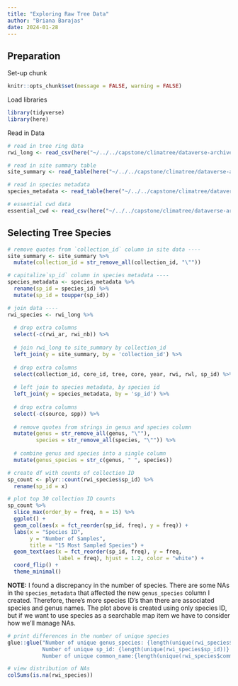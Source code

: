 ```yaml
---
title: "Exploring Raw Tree Data"
author: "Briana Barajas"
date: 2024-01-28
---
```


## Preparation

Set-up chunk

```r
knitr::opts_chunk$set(message = FALSE, warning = FALSE)
```

Load libraries

```r
library(tidyverse)
library(here)
```

Read in Data

```r
# read in tree ring data
rwi_long <- read_csv(here("~/../../capstone/climatree/dataverse-archive/rwi_long.csv"))

# read in site summary table
site_summary <- read_table(here("~/../../capstone/climatree/dataverse-archive/site_summary.tab"))

# read in species metadata
species_metadata <- read_table(here("~/../../capstone/climatree/dataverse-archive/species_metadata.tab"))

# essential cwd data
essential_cwd <- read_csv(here("~/../../capstone/climatree/dataverse-archive/essentialcwd_data.csv"))

```

## Selecting Tree Species

```r

# remove quotes from `collection_id` column in site data ----
site_summary <- site_summary %>% 
  mutate(collection_id = str_remove_all(collection_id, "\""))

# capitalize`sp_id` column in species metadata ----
species_metadata <- species_metadata %>% 
  rename(sp_id = species_id) %>% 
  mutate(sp_id = toupper(sp_id))

# join data ----
rwi_species <- rwi_long %>%
  
  # drop extra columns
  select(-c(rwi_ar, rwi_nb)) %>% 
  
  # join rwi_long to site_summary by collection_id
  left_join(y = site_summary, by = 'collection_id') %>% 
  
  # drop extra columns
  select(collection_id, core_id, tree, core, year, rwi, rwl, sp_id) %>%
  
  # left join to species metadata, by species id
  left_join(y = species_metadata, by = 'sp_id') %>% 
  
  # drop extra columns
  select(-c(source, spp)) %>% 
  
  # remove quotes from strings in genus and species column
  mutate(genus = str_remove_all(genus, "\""),
         species = str_remove_all(species, "\"")) %>% 
  
  # combine genus and species into a single column
  mutate(genus_species = str_c(genus, " ", species))

```

```r
# create df with counts of collection ID
sp_count <- plyr::count(rwi_species$sp_id) %>% 
  rename(sp_id = x)

# plot top 30 collection ID counts
sp_count %>% 
  slice_max(order_by = freq, n = 15) %>% 
  ggplot() +
  geom_col(aes(x = fct_reorder(sp_id, freq), y = freq)) +
  labs(x = "Species ID",
       y = "Number of Samples",
       title = "15 Most Sampled Species") +
  geom_text(aes(x = fct_reorder(sp_id, freq), y = freq,
                label = freq), hjust = 1.2, color = "white") +
  coord_flip() +
  theme_minimal() 
```

**NOTE:** I found a discrepancy in the number of species. There are some NAs in the `species_metadata` that affected the new `genus_species` column I created. Therefore, there's more species ID's than there are associated species and genus names. The plot above is created using only species ID, but if we want to use species as a searchable map item we have to consider how we'll manage NAs. 

```r
# print differences in the number of unique species
glue::glue("Number of unique genus_species: {length(unique(rwi_species$genus_species))}
           Number of unique sp_id: {length(unique(rwi_species$sp_id))}
           Number of unique common_name:{length(unique(rwi_species$common_name))}")

# view distribution of NAs
colSums(is.na(rwi_species))
```
